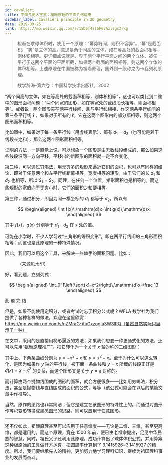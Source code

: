 ```yaml
---
id: cavalieri
title: 平面几何大宝鉴：祖暅原理的平面几何运用
sidebar_label: Cavalieri principle in 2D geometry
date: 2019-09-25
link: https://mp.weixin.qq.com/s/15D5f4zl5FG7Azl7gcZrxg
---
```



<DocMetadataBanner frontMatter={frontMatter} />

> 祖暅在求球体积时，使用一个原理：“幂势既同，则积不容异”。“幂”是截面积，“势”是立体的高。意思是两个同高的立体，如在等高处的截面积相等，则体积相等。更详细点说就是，界于两个平行平面之间的两个立体，被任一平行于这两个平面的平面所截，如果两个截面的面积相等，则这两个立体的体积相等。上述原理在中国被称为祖暅原理，国外则一般称之为卡瓦列利原理。
>
> 数学辞海-第六卷：中国科学技术出版社，2002

“两个同高的立体，如在等高处的截面积相等，则体积相等”，这也可以类比到二维中的图形面积问题：“两个同宽的图形，如在等宽处的截线段长相等，则面积相等”。或者说：两个图形夹在两平行线间，且与平行线相接，作这两条平行线间的第三条平行线 $\ell$ ，如果对于所有的 $\ell$，它在这两个图形内的部分都相等，则这两个图形面积相等。

<Figure src="/img/./docs/Science/cavalieri/JGibibkelET68EfhySWuOboVia7FJX8ehwIAicTz2be2JDN7HIibwibjrpYPP1bTCr1TrjDicauU0P6BLCgFIibZK42GCQ.png"></Figure>

比如图中，如果对于每一条平行线（用虚线表示），都有 $d_1=d_2$（也可能是若干线段长之和），那么这两个图形面积相等。

证明的方法，一是直觉上说，可以想象一个图形是由无数线段组成的，那么如果这些线段沿同一方向平移，平移出的新图形的面积就一定不会变化。

<Figure src="/img/./docs/Science/cavalieri/JGibibkelET68EfhySWuOboVia7FJX8ehwIq7rKuUtU2fmNPBsE5ZlW0U1LeeLIdNXFqDa2dr7VLFNOPleZyFAicsQ.png"></Figure>

第二种，可以通过穷竭法，用无穷多的矩形来逼近它们的面积，也可以有同样的结论，即对于任意两个和左平行线距离相等，宽度相等的矩形，由于它们的长 $d_1$ 和 $d_2$ 也相等，所以 $S_1=S_2$。同理，在任何一个位置，矩形面积也是相等的。而这些矩形的宽趋向于无穷小时，它们的面积之和便相等。

第三种，通过积分，即因为同一横坐标的 $d_1$ 都等于 $d_2$，所以有

$$
\begin{aligned}
\int f(x)\,\mathrm{d}x=\int g(x)\,\mathrm{d}x
\end{aligned}
$$

其中 $f(x)$，$g(x)$ 分别等于 $d_1$，$d_2$ 在 $x$ 处的值。

可能在小学时，不少人学习过“三角形的等积变形”，即在两平行线间的三角形面积相等；而这也是此原理的一种特殊情况。

因此，我们可以用这个工具，来解决一些棘手的面积问题。比如：

<Figure src="/img/./docs/Science/cavalieri/JGibibkelET68EfhySWuOboVia7FJX8ehwINMicRNErQECUAT61ibpmzQYRMKhvmbcKXlQuNENnOZ8OFPkl66dnSsfA.jpeg">（来源见水印）</Figure>

好，看到题，立刻列式：

$$
\begin{aligned}
\int_0^1\left(\sqrt{x}-x^2\right)\,\mathrm{d}x=\frac 13
\end{aligned}
$$

<p style={{fontSize: 'large', color: 'orange', textAlign: 'center'}}>此  题  完  结</p>

但是，如果不能使用定积分，或者考试时忘了积分公式呢？WFLA 数学社为我们提供了各种各样的做法，欢迎在这里欣赏：https://mp.weixin.qq.com/s/nZMraG-AuGxzogIa3W3lRQ（虽然显然实际只展示了一种）

在文中，采用的是直接用梯形逼近的方法；如果我们想要一种更通式化的方法，还可以先用“祖暅原理推广”，把它转化为一个关于 $x$ 轴对称的二维图形：

<Figure src="/img/./docs/Science/cavalieri/JGibibkelET68EfhySWuOboVia7FJX8ehwIL0eR3P3ktCbbfFKE6SfLYE3VCfrB4nibzUkSoibdRtkOmvO65nu1Mictw.png"></Figure>

其中上、下两条曲线分别为 $y=-x^2+x$ 和 $y=x^2-x$。至于为什么可以这么转化，是因为如果作 $y$ 轴的平行线，被下面一条曲线和 $y=x$ 所截的线段正好是 $d(x)=x-x^2$ 的关系，而这个图形又是关于 $y=x$ 对称的。

<Figure src="/img/./docs/Science/cavalieri/JGibibkelET68EfhySWuOboVia7FJX8ehwIvhZefO4cHbMYoN8ELI5Dg5rNjMTCAtlArXQuNMQgJg7RBRGYyrTpCA.png"></Figure>

而计算由两个抛物线围成的图形的面积，就会方便很多——比如用穷竭法，积分法，甚至是抛物线与直线围成的面积的公式，等等（该公式可能会在以后的某篇文章中作推导）。

当然，原作的思路也非常简洁；但它是建立在该图形的特殊性上的。而通过对图形作等积变形转换成熟悉图形的思路，则可以应用于任意图形。

---

还不仅如此，祖暅原理甚至可以应用于任意维度——无论是二维、三维，甚至更高维，都是适用的。而这个原理，竟在 1500 年前，便已由老祖宗提出，足见中华民族的智慧。同时，祖氏父子还利用此原理，成功计算出了球体体积公式，并用算筹这种极原始的工具做开方运算，把圆周率计算到了 3.1415926~3.1415927 的精度。所以，我们要继承先人的精神，更加努力地学习理科知识，继续为祖国理科事业的发展而奋斗。
